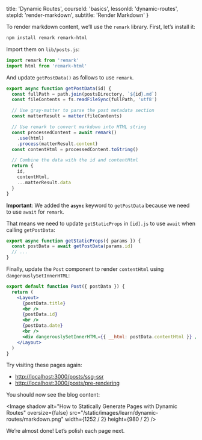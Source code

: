 
  title: 'Dynamic Routes',
  courseId: 'basics',
  lessonId: 'dynamic-routes',
  stepId: 'render-markdown',
  subtitle: 'Render Markdown'
}

To render markdown content, we’ll use the `remark` library. First, let’s install it:

```bash
npm install remark remark-html
```

Import them on `lib/posts.js`:

```js
import remark from 'remark'
import html from 'remark-html'
```

And update `getPostData()` as follows to use `remark`.

```js
export async function getPostData(id) {
  const fullPath = path.join(postsDirectory, `${id}.md`)
  const fileContents = fs.readFileSync(fullPath, 'utf8')

  // Use gray-matter to parse the post metadata section
  const matterResult = matter(fileContents)

  // Use remark to convert markdown into HTML string
  const processedContent = await remark()
    .use(html)
    .process(matterResult.content)
  const contentHtml = processedContent.toString()

  // Combine the data with the id and contentHtml
  return {
    id,
    contentHtml,
    ...matterResult.data
  }
}
```

**Important**: We added the **`async`** keyword to `getPostData` because we need to use `await` for `remark`.

That means we need to update `getStaticProps` in `[id].js` to use `await` when calling `getPostData`:

```js
export async function getStaticProps({ params }) {
  const postData = await getPostData(params.id)
  // ...
}
```

Finally, update the `Post` component to render `contentHtml` using `dangerouslySetInnerHTML`:

```jsx
export default function Post({ postData }) {
  return (
    <Layout>
      {postData.title}
      <br />
      {postData.id}
      <br />
      {postData.date}
      <br />
      <div dangerouslySetInnerHTML={{ __html: postData.contentHtml }} />
    </Layout>
  )
}
```

Try visiting these pages again:

- [http://localhost:3000/posts/ssg-ssr](http://localhost:3000/posts/ssg-ssr)
- [http://localhost:3000/posts/pre-rendering](http://localhost:3000/posts/pre-rendering)

You should now see the blog content:

<Image
  shadow
  alt="How to Statically Generate Pages with Dynamic Routes"
  oversize={false}
  src="/static/images/learn/dynamic-routes/markdown.png"
  width={1252 / 2}
  height={980 / 2}
/>

We’re almost done! Let’s polish each page next.

